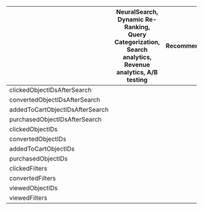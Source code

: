 |                                  | NeuralSearch, Dynamic Re-Ranking, Query Categorization, Search analytics, Revenue analytics, A/B testing | Recommend                              | Personalization                        |
| -------------------------------- | -------------------------------------------------------------------------------------------------------- | -------------------------------------- | -------------------------------------- |
|  clickedObjectIDsAfterSearch     | <Icon icon="check" iconType="solid" />                                                                   | <Icon icon="check" iconType="solid" /> | <Icon icon="check" iconType="solid" /> |
|  convertedObjectIDsAfterSearch   | <Icon icon="check" iconType="solid" />                                                                   | <Icon icon="check" iconType="solid" /> | <Icon icon="check" iconType="solid" /> |
|  addedToCartObjectIDsAfterSearch | <Icon icon="check" iconType="solid" />                                                                   | <Icon icon="check" iconType="solid" /> | <Icon icon="check" iconType="solid" /> |
|  purchasedObjectIDsAfterSearch   | <Icon icon="check" iconType="solid" />                                                                   | <Icon icon="check" iconType="solid" /> | <Icon icon="check" iconType="solid" /> |
|  clickedObjectIDs                |                                                                                                          | <Icon icon="check" iconType="solid" /> | <Icon icon="check" iconType="solid" /> |
|  convertedObjectIDs              |                                                                                                          | <Icon icon="check" iconType="solid" /> | <Icon icon="check" iconType="solid" /> |
|  addedToCartObjectIDs            |                                                                                                          | <Icon icon="check" iconType="solid" /> | <Icon icon="check" iconType="solid" /> |
|  purchasedObjectIDs              |                                                                                                          | <Icon icon="check" iconType="solid" /> | <Icon icon="check" iconType="solid" /> |
|  clickedFilters                  |                                                                                                          |                                        | <Icon icon="check" iconType="solid" /> |
|  convertedFilters                |                                                                                                          |                                        | <Icon icon="check" iconType="solid" /> |
|  viewedObjectIDs                 |                                                                                                          |                                        | <Icon icon="check" iconType="solid" /> |
|  viewedFilters                   |                                                                                                          |                                        | <Icon icon="check" iconType="solid" /> |